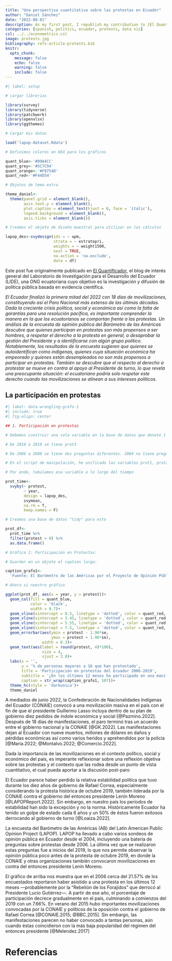 ```yaml
---
title: "Una perspectiva cuantitativa sobre las protestas en Ecuador"
author: "Daniel Sánchez"
date: "2022-08-01"
description: As my first post, I republish my contribution to [El Quantificador](https://elquantificador.org/), LIDE\'s blog-type website that publishes short, data-oriented articles on social matters to tackle misinformation in Ecuador.
categories: [spanish, politics, ecuador, protests, data viz]
csl: ../../econometrics.csl
image: protests.jpg
bibliography: refs-article-protests.bib
knitr:
  opts_chunk: 
    message: false
    echo: false
    warning: false
    include: false
---
```


```r
#| label: setup

# cargar librerias

library(survey)
library(tidyverse)
library(patchwork)
library(openxlsx)
library(ggthemes)

# Cargar mis datos

load('lapop-dataset.Rdata')

# Definimos colores en HEX para los gráficos

quant_blue<-'#09A4CC'
quant_grey<-'#5C7C94'
quant_orange<-'#F8754D'
quant_red<-'#F44D54'

# Objetos de tema extra

theme_daniel<-
  theme(panel.grid = element_blank(),
        axis.text.y = element_blank(),
        plot.caption = element_text(hjust = 0, face = 'italic'),
        legend.background = element_blank(),
        axis.ticks = element_blank())

# Creamos el objeto de diseño muestral para utilizar en los cálculos

lapop_des<-svydesign(ids = ~ upm,
                     strata = ~ estratopri, 
                     weights = ~ weight1500, 
                     nest = TRUE,
                     na.action = 'na.exclude',
                     data = df)

```

:::{.callout-note}
Este post fue originalmente publicado en [El Quantificador](https://elquantificador.org/), el blog de interés general del Laboratorio de Investigación para el Desarrollo del Ecuador (LIDE), una ONG ecuatoriana cuyo objetivo es la investigación y difusión de política pública basada en evidencia científica. 
:::

*El Ecuador finalizó la primera mitad del 2022 con 18 días de movilizaciones, constituyendo así el Paro Nacional más extenso de las últimas décadas. Dada la creciente crisis política, social y económica así como la falta de garantías para una resolución pacífica, es importante comprender la manera en la que los ecuatorianos se comportan frente a las protestas. Un análisis de la encuesta de opinión pública del Barómetro de las Américas descubre que quienes participan en protestas son más propensos a ser hombres, a respetar el derecho a la protesta en general, a desaprobar la gestión del Presidente y a identificarse con algún grupo político. Notablemente, los resultados de la encuesta sugieren que quienes se autoidentifican como indígenas, quienes cuya situación económica ha empeorado y quienes están desempleados no son más propensos a participar en protestas. También se descubre que el respecto al derecho a protestar se mueve en contra al apoyo al Presidente de turno, lo que revela una preocupante situación: el ecuatoriano podría solo respetar este derecho cuando las movilizaciones se alinean a sus intereses políticos.*

## La participación en protestas

```r
#| label: data-wrangling-grafo-1
#| include: true
#| fig-align: center

## 1. Participación en protestas

# Debemos construir una sola variable en la base de datos que denote 1 si es que se participó en protest, 0 de otra forma

# De 2010 a 2019 se tiene prot3

# De 2006 a 2008 se tiene dos preguntas diferentes. 2004 no tiene pregunta sobre participación en protesta

# En el script de manipulación, he unificado las variables prot1, prot2 y prot3 en una sola (prot3)

# Por ende, tabulamos esa variable a lo largo del tiempo 

prot_time<-
  svyby(~ protest,
        ~ year,
        design = lapop_des,
        svymean,
        na.rm = T,
        keep.names = F)

# Creamos una base de datos "tidy" para esto

prot_df<-
  prot_time %>%
  filter(protest > 0) %>% 
  as.data.frame()

# Gráfico 1: Participación en Protestas:

# Guardar en un objeto el caption largo:

caption_grafo1<-
  'Fuente: El Barómetro de las Américas por el Proyecto de Opinión Pública de América Latina (LAPOP), www.LapopSurveys.org. Las barras representan intervalos de confianza del 95% con errores ajustados por diseño muestral multietapa estratificado. Las líneas punteadas representan protestas de importancia en el país. Las encuestas fueron realizadas de enero a marzo de cada año, excepto la ronda 2016, realizada de noviembre 2016 a enero 2017. Las cifras representan el porcentaje de personas que han protestado en los últimos 12 meses sobre el total de personas en edad de votar (mayores a 16).'

# Ahora si nuestro gráfico

ggplot(prot_df, aes(x = year, y = protest))+
  geom_col(fill = quant_blue,
           color = 'black', 
           width = 0.7)+
  geom_vline(xintercept = 0.5, linetype = 'dotted', color = quant_red, size = 1.25)+
  geom_vline(xintercept = 3.45, linetype = 'dotted', color = quant_red, size = 1.25)+
  geom_vline(xintercept = 5.55, linetype = 'dotted', color = quant_red, size = 1.25)+
  geom_vline(xintercept = 7.5, linetype = 'dotted', color = quant_red, size = 1.25)+
  geom_errorbar(aes(ymin = protest - 1.96*se,
                    ymax = protest + 1.96*se),
                width = 0.3)+
  geom_text(aes(label = round(protest, 4)*100),
                size = 4,
                vjust = 3.8)+
  labs(x = '',
       y = '% de personas mayores a 16 que han protestado',
       title = 'Participación en protestas del Ecuador 2006-2019',
       subtitle = '¿En los últimos 12 meses ha participado en una manifestación o protesta pública?',
       caption = str_wrap(caption_grafo1, 107))+
  theme_hc(style = 'darkunica')+
  theme_daniel

```
A mediados de junio 2022, la Confederación de Nacionalidades Indígenas del Ecuador (CONAIE) convocó a una movilización masiva en el país con el fin de que el presidente Guillermo Lasso incluya dentro de su plan de gobierno diez pedidos de índole económica y social [@Pazmino.2022]. Después de 18 días de manifestaciones, el paro terminó tras un acuerdo entre el gobierno nacional y la CONAIE [@GK.2022]. Las manifestaciones dejan al Ecuador con nueve muertos, millones de dólares en daños y pérdidas económicas así como varios heridos y aprehendidos por la policía [@Maria.2022; @Montalvo.2022; @Comercio.2022].

Dada la importancia de las movilizaciones en el contexto político, social y económico del país, es imperante reflexionar sobre una reflexión objetiva sobre las protestas y el contexto que las rodea desde un punto de vista cuantitativo, el cual pueda aportar a la discusión post-paro

El Ecuador parece haber perdido la relativa estabilidad política que tuvo durante los diez años de gobierno de Rafael Correa, especialmente considerando la protesta histórica de octubre 2019, también liderada por la CONAIE contra el gobierno del entonces presidente Lenín Moreno [@LAPOPReport.2022]. Sin embargo, en nuestro país los períodos de estabilidad han sido la excepción y no la norma. Históricamente Ecuador ha tenido un golpe de estado cada 6 años y un 50% de éstos fueron exitosos derrocando al gobierno de turno [@Loaiza.2022].

La encuesta del Barómetro de las Américas (AB) del Latin American Public Opinion Project (LAPOP). LAPOP ha llevado a cabo varios sondeos de opinión pública en Ecuador desde el 2004, incluyendo una batería de preguntas sobre protestas desde 2006. La última vez que se realizaron estas preguntas fue a inicios del 2019, lo que nos permite observar la opinión pública poco antes de la protesta de octubre 2019, en donde la CONAIE y otras organizaciones también convocaron movilizaciones en contra del entonces presidente Lenín Moreno.

El gráfico de arriba nos muestra que en el 2006 cerca del 21.57% de los encuestados reportaron haber asistido a una protesta en los últimos 12 meses ---probablemente por la "Rebelión de los Forajidos" que derrocó al Presidente Lucio Gutiérrez---. A partir de ese año, el porcentaje de participación decrece gradualmente en el país, culminando a comienzos del 2019 con un 7.66%. En verano del 2015 hubo importantes movilizaciones convocadas por la CONAIE y políticos de la oposición contra el gobierno de Rafael Correa [@CONAIE.2015; @BBC.2015]. Sin embargo, las manifestaciones parecen no haber convocado a tantas personas, aún cuando éstas coincidieron con la más baja popularidad del régimen del entonces presidente [@Melendez.2017]

# Referencias